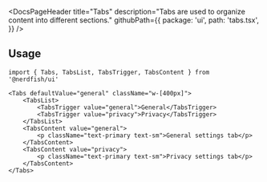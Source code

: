 <DocsPageHeader
	title="Tabs"
	description="Tabs are used to organize content into different sections."
	githubPath={{
		package: 'ui',
		path: 'tabs.tsx',
	}}
/>

<ComponentExample src="/src/app/docs/components/tabs/example.tsx">
	<TabsExample />
</ComponentExample>

## Usage

```tsx
import { Tabs, TabsList, TabsTrigger, TabsContent } from '@nerdfish/ui'
```

```tsx
<Tabs defaultValue="general" className="w-[400px]">
	<TabsList>
		<TabsTrigger value="general">General</TabsTrigger>
		<TabsTrigger value="privacy">Privacy</TabsTrigger>
	</TabsList>
	<TabsContent value="general">
		<p className="text-primary text-sm">General settings tab</p>
	</TabsContent>
	<TabsContent value="privacy">
		<p className="text-primary text-sm">Privacy settings tab</p>
	</TabsContent>
</Tabs>
```
